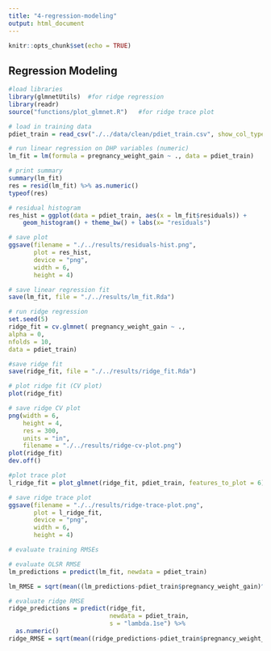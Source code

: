 ```yaml
---
title: "4-regression-modeling"
output: html_document
---
```


```r
knitr::opts_chunk$set(echo = TRUE)
```

## Regression Modeling 
```r
#load libraries
library(glmnetUtils)  #for ridge regression
library(readr)
source("functions/plot_glmnet.R")   #for ridge trace plot

```

```r
# load in training data
pdiet_train = read_csv("./../data/clean/pdiet_train.csv", show_col_types = FALSE)
```

```r
# run linear regression on DHP variables (numeric)
lm_fit = lm(formula = pregnancy_weight_gain ~ ., data = pdiet_train)

# print summary
summary(lm_fit)
res = resid(lm_fit) %>% as.numeric()
typeof(res)

# residual histogram
res_hist = ggplot(data = pdiet_train, aes(x = lm_fit$residuals)) +
    geom_histogram() + theme_bw() + labs(x= "residuals")

# save plot
ggsave(filename = "./../results/residuals-hist.png", 
       plot = res_hist, 
       device = "png", 
       width = 6, 
       height = 4)

# save linear regression fit
save(lm_fit, file = "./../results/lm_fit.Rda")
```



```r
# run ridge regression
set.seed(5)
ridge_fit = cv.glmnet( pregnancy_weight_gain ~ .,
alpha = 0,
nfolds = 10,
data = pdiet_train)

#save ridge fit
save(ridge_fit, file = "./../results/ridge_fit.Rda")

# plot ridge fit (CV plot)
plot(ridge_fit)

# save ridge CV plot
png(width = 6, 
    height = 4,
    res = 300,
    units = "in", 
    filename = "./../results/ridge-cv-plot.png")
plot(ridge_fit)
dev.off()

#plot trace plot 
l_ridge_fit = plot_glmnet(ridge_fit, pdiet_train, features_to_plot = 6)

# save ridge trace plot
ggsave(filename = "./../results/ridge-trace-plot.png", 
       plot = l_ridge_fit, 
       device = "png", 
       width = 6, 
       height = 4)
```

```r
# evaluate training RMSEs

# evaluate OLSR RMSE
lm_predictions = predict(lm_fit, newdata = pdiet_train)

lm_RMSE = sqrt(mean((lm_predictions-pdiet_train$pregnancy_weight_gain)^2))

# evaluate ridge RMSE
ridge_predictions = predict(ridge_fit, 
                            newdata = pdiet_train, 
                            s = "lambda.1se") %>%
  as.numeric()
ridge_RMSE = sqrt(mean((ridge_predictions-pdiet_train$pregnancy_weight_gain)^2))

```
























